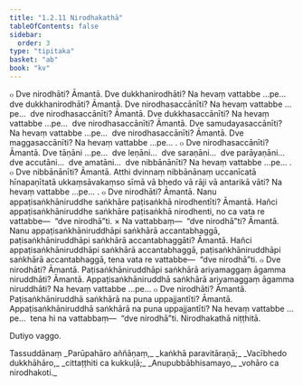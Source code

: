 ```yaml
---
title: "1.2.11 Nirodhakathā"
tableOfContents: false
sidebar:
  order: 3
type: "tipitaka"
basket: "ab"
book: "kv"
---
```



<DynamicBreadcrumb />

<Division number="353" book="kv">

<Paragraph number="1072" book="kv">
๐ Dve nirodhāti? Āmantā. Dve dukkhanirodhāti? Na hevaṃ vattabbe …pe…  dve dukkhanirodhāti? Āmantā. Dve nirodhasaccānīti? Na hevaṃ vattabbe …pe…  dve nirodhasaccānīti? Āmantā. Dve dukkhasaccānīti? Na hevaṃ vattabbe …pe…  dve nirodhasaccānīti? Āmantā. Dve samudayasaccānīti? Na hevaṃ vattabbe …pe…  dve nirodhasaccānīti? Āmantā. Dve maggasaccānīti? Na hevaṃ vattabbe …pe… .
</Paragraph>

<Paragraph number="1073" book="kv">
๐ Dve nirodhasaccānīti? Āmantā. Dve tāṇāni …pe…  dve leṇāni…  dve saraṇāni…  dve parāyaṇāni…  dve accutāni…  dve amatāni…  dve nibbānānīti? Na hevaṃ vattabbe …pe… .
</Paragraph>

<Paragraph number="1074" book="kv">
๐ Dve nibbānānīti? Āmantā. Atthi dvinnaṃ nibbānānaṃ uccanīcatā hīnapaṇītatā ukkaṃsāvakaṃso sīmā vā bhedo vā rāji vā antarikā vāti? Na hevaṃ vattabbe …pe… .
</Paragraph>

<Paragraph number="1075" book="kv">
๐ Dve nirodhāti? Āmantā. Nanu appaṭisaṅkhāniruddhe saṅkhāre paṭisaṅkhā nirodhentīti? Āmantā. Hañci appaṭisaṅkhāniruddhe saṅkhāre paṭisaṅkhā nirodhenti, no ca vata re vattabbe—  “dve nirodhā”ti.
</Paragraph>

<Paragraph number="1076" book="kv">
× Na vattabbaṃ—  “dve nirodhā”ti? Āmantā. Nanu appaṭisaṅkhāniruddhāpi saṅkhārā accantabhaggā, paṭisaṅkhāniruddhāpi saṅkhārā accantabhaggāti? Āmantā. Hañci appaṭisaṅkhāniruddhāpi saṅkhārā accantabhaggā, paṭisaṅkhāniruddhāpi saṅkhārā accantabhaggā, tena vata re vattabbe—  “dve nirodhā”ti.
</Paragraph>

<Paragraph number="1077" book="kv">
๐ Dve nirodhāti? Āmantā. Paṭisaṅkhāniruddhāpi saṅkhārā ariyamaggaṃ āgamma niruddhāti? Āmantā. Appaṭisaṅkhāniruddhā saṅkhārā ariyamaggaṃ āgamma niruddhāti? Na hevaṃ vattabbe …pe…
</Paragraph>

<Paragraph number="1078" book="kv">
๐ Dve nirodhāti? Āmantā. Paṭisaṅkhāniruddhā saṅkhārā na puna uppajjantīti? Āmantā. Appaṭisaṅkhāniruddhā saṅkhārā na puna uppajjantīti? Na hevaṃ vattabbe …pe…  tena hi na vattabbaṃ—  “dve nirodhā”ti.

</Paragraph>
</Division>

<Paragraph number="1079" type="center" book="kv">
Nirodhakathā niṭṭhitā.

  
Dutiyo vaggo.



</Paragraph>

<Paragraph number="1080" type="center" book="kv">
Tassuddānaṃ


</Paragraph>

<Paragraph number="1081" type="verses" book="kv">
_Parūpahāro aññāṇaṃ,_  
_kaṅkhā paravitāraṇā;_  
_Vacībhedo dukkhāhāro,_  
_cittaṭṭhiti ca kukkuḷā;_  
_Anupubbābhisamayo,_  
_vohāro ca nirodhakoti._
</Paragraph>